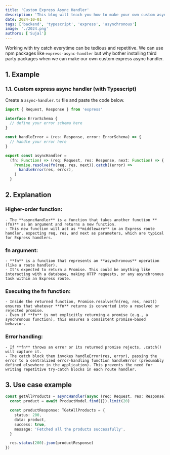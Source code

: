```yaml
---
title: 'Custom Express Async Handler'
description: 'This blog will teach you how to make your own custom async handler and say Goodbye! to try-catch statements.'
date: 2024-10-01
tags: ['backend', 'typescript', 'express', 'asynchronous']
image: './2024.png'
authors: ['Sujal']
---
```


Working with try catch everytime can be tedious and repetitive. We can use npm packages like `express-async-handler` but why bother installing third party packages when we can make our own custom express async handler.

## 1. Example

### 1.1. Custom express async handler (with Typescript)

Create a `async-handler.ts` file and paste the code below.

```ts
import { Request, Response } from 'express'

interface ErrorSchema {
  // define your error schema here
}

const handleError = (res: Response, error: ErrorSchema) => {
  // handle your error here
}

export const asyncHandler =
  (fn: Function) => (req: Request, res: Response, next: Function) => {
    Promise.resolve(fn(req, res, next)).catch((error) =>
      handleError(res, error),
    )
  }
```

## 2. Explanation

### Higher-order function:

    - The **asyncHandler** is a function that takes another function **(fn)** as an argument and returns a new function.
    - This new function will act as **middleware** in an Express route handler, expecting req, res, and next as parameters, which are typical for Express handlers.

### fn argument:

    - **fn** is a function that represents an **asynchronous** operation (like a route handler).
    - It's expected to return a Promise. This could be anything like interacting with a database, making HTTP requests, or any asynchronous task within an Express route.

### Executing the fn function:

    - Inside the returned function, Promise.resolve(fn(req, res, next)) ensures that whatever **fn** returns is converted into a resolved or rejected promise.
    - Even if **fn** is not explicitly returning a promise (e.g., a synchronous function), this ensures a consistent promise-based behavior.

### Error handling:

    - If **fn** throws an error or its returned promise rejects, .catch() will capture it.
    - The catch block then invokes handleError(res, error), passing the error to a centralized error-handling function handleError (presumably defined elsewhere in the application). This prevents the need for writing repetitive try-catch blocks in each route handler.

## 3. Use case example

```ts
const getAllProducts = asyncHandler(async (req: Request, res: Response) => {
  const product = await ProductModel.find({}).limit(20)

  const productResponse: TGetAllProducts = {
    status: 200,
    data: product,
    success: true,
    message: 'Fetched all the products successfully',
  }

  res.status(200).json(productResponse)
})
```
